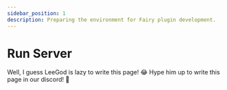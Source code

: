 ```yaml
---
sidebar_position: 1
description: Preparing the environment for Fairy plugin development.
---
```


# Run Server

Well, I guess LeeGod is lazy to write this page! 😂
Hype him up to write this page in our discord! 🎉